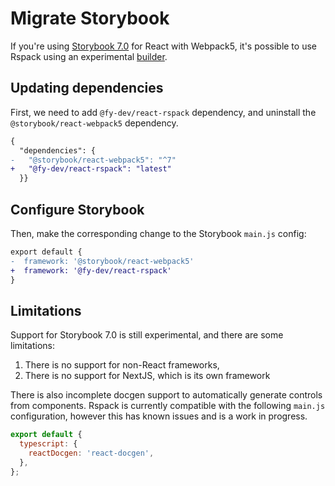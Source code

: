 # Migrate Storybook

If you're using [Storybook 7.0](https://storybook.js.org/) for React with Webpack5, it's possible to use Rspack using an experimental [builder](https://storybook.js.org/docs/react/builders/overview).

## Updating dependencies

First, we need to add `@fy-dev/react-rspack` dependency, and uninstall the `@storybook/react-webpack5` dependency.

```diff title=package.json
{
  "dependencies": {
-   "@storybook/react-webpack5": "^7"
+   "@fy-dev/react-rspack": "latest"
  }}
```

## Configure Storybook

Then, make the corresponding change to the Storybook `main.js` config:

```diff title=.storybook/main.js
export default {
-  framework: '@storybook/react-webpack5'
+  framework: '@fy-dev/react-rspack'
}
```

## Limitations

Support for Storybook 7.0 is still experimental, and there are some limitations:

1. There is no support for non-React frameworks,
2. There is no support for NextJS, which is its own framework

There is also incomplete docgen support to automatically generate controls from components.
Rspack is currently compatible with the following `main.js` configuration, however this has known issues and is a work in progress.

```js
export default {
  typescript: {
    reactDocgen: 'react-docgen',
  },
};
```
